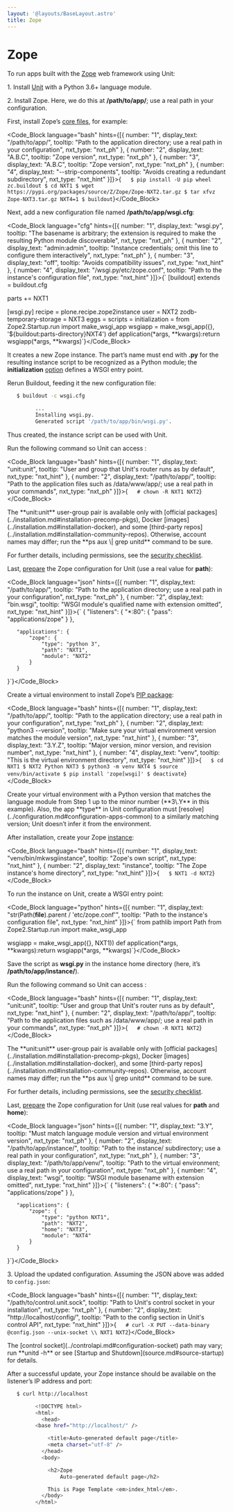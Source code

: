 ```yaml
---
layout: '@layouts/BaseLayout.astro'
title: Zope
---
```

# Zope

To run apps built with the [Zope](https://www.zope.dev/) web framework using Unit:

1\. Install [Unit](../installation.md#installation-precomp-pkgs) with a Python 3.6+ language module.

2\. Install Zope.  Here, we do this at **/path/to/app/**; use a real path in your configuration.

First, install Zope’s [core files](https://zope.readthedocs.io/en/latest/INSTALL.html#installing-zope-with-zc-buildout), for example:

<Code_Block language="bash" hints={[{ number: "1", display_text: "/path/to/app/", tooltip: "Path to the application directory; use a real path in your configuration", nxt_type: "nxt_ph" }, { number: "2", display_text: "A.B.C", tooltip: "Zope version", nxt_type: "nxt_ph" }, { number: "3", display_text: "A.B.C", tooltip: "Zope version", nxt_type: "nxt_ph" }, { number: "4", display_text: "--strip-components", tooltip: "Avoids creating a redundant subdirectory", nxt_type: "nxt_hint" }]}>{`   $ pip install -U pip wheel zc.buildout
   $ cd NXT1
   $ wget https://pypi.org/packages/source/Z/Zope/Zope-NXT2.tar.gz
   $ tar xfvz Zope-NXT3.tar.gz NXT4=1
   $ buildout`}</Code_Block>

Next, add a new configuration file named **/path/to/app/wsgi.cfg**:

<Code_Block language="cfg" hints={[{ number: "1", display_text: "wsgi.py", tooltip: "The basename is arbitrary; the extension is required to make the resulting Python module discoverable", nxt_type: "nxt_ph" }, { number: "2", display_text: "admin:admin", tooltip: "Instance credentials; omit this line to configure them interactively", nxt_type: "nxt_ph" }, { number: "3", display_text: "off", tooltip: "Avoids compatibility issues", nxt_type: "nxt_hint" }, { number: "4", display_text: "/wsgi.py/etc/zope.conf", tooltip: "Path to the instance's configuration file", nxt_type: "nxt_hint" }]}>{`   [buildout]
   extends =
       buildout.cfg

   parts +=
       NXT1

   [wsgi.py]
   recipe = plone.recipe.zope2instance
   user = NXT2
   zodb-temporary-storage = NXT3
   eggs =
   scripts =
   initialization =
       from Zope2.Startup.run import make_wsgi_app
       wsgiapp = make_wsgi_app({}, '$\{buildout:parts-directory\}NXT4')
       def application(*args, **kwargs):return wsgiapp(*args, **kwargs)`}</Code_Block>

It creates a new Zope instance.  The part’s name must end with **.py** for the resulting instance script to be recognized as a Python module; the **initialization** [option](https://pypi.org/project/plone.recipe.zope2instance/#common-options) defines a WSGI entry point.

Rerun Buildout, feeding it the new configuration file:

```bash
   $ buildout -c wsgi.cfg

         ...
         Installing wsgi.py.
         Generated script '/path/to/app/bin/wsgi.py'.
```

Thus created, the instance script can be used with Unit.

Run the following command so Unit can access :

<Code_Block language="bash" hints={[{ number: "1", display_text: "unit:unit", tooltip: "User and group that Unit's router runs as by default", nxt_type: "nxt_hint" }, { number: "2", display_text: "/path/to/app/", tooltip: "Path to the application files such as /data/www/app/; use a real path in your commands", nxt_type: "nxt_ph" }]}>{`   # chown -R NXT1 NXT2`}</Code_Block>

<Note type="note">
The **unit:unit** user-group pair is available only with [official packages](../installation.md#installation-precomp-pkgs), Docker [images](../installation.md#installation-docker), and some [third-party repos](../installation.md#installation-community-repos). Otherwise, account names may differ; run the **ps aux \| grep unitd** command to be sure.
</Note>

For further details, including permissions, see the [security checklist](security.md#security-apps).

Last, [prepare](../configuration.md#configuration-python) the Zope configuration for Unit (use a real value for **path**):

<Code_Block language="json" hints={[{ number: "1", display_text: "/path/to/app/", tooltip: "Path to the application directory; use a real path in your configuration", nxt_type: "nxt_ph" }, { number: "2", display_text: "bin.wsgi", tooltip: "WSGI module's qualified name with extension omitted", nxt_type: "nxt_hint" }]}>{`   {
       "listeners": {
           "*:80": {
               "pass": "applications/zope"
           }
       },

       "applications": {
           "zope": {
               "type": "python 3",
               "path": "NXT1",
               "module": "NXT2"
           }
       }
   }`}</Code_Block>

Create a virtual environment to install Zope’s [PIP package](https://pypi.org/project/Zope/):

<Code_Block language="bash" hints={[{ number: "1", display_text: "/path/to/app/", tooltip: "Path to the application directory; use a real path in your configuration", nxt_type: "nxt_ph" }, { number: "2", display_text: "python3 --version", tooltip: "Make sure your virtual environment version matches the module version", nxt_type: "nxt_hint" }, { number: "3", display_text: "3.Y.Z", tooltip: "Major version, minor version, and revision number", nxt_type: "nxt_hint" }, { number: "4", display_text: "venv", tooltip: "This is the virtual environment directory", nxt_type: "nxt_hint" }]}>{`   $ cd NXT1
   $ NXT2
         Python NXT3
   $ python3 -m venv NXT4
   $ source venv/bin/activate
   $ pip install 'zope[wsgi]'
   $ deactivate`}</Code_Block>

<Note type="warning">
Create your virtual environment with a Python version that matches the language module from Step 1 up to the minor number (**3\.Y** in this example). Also, the app **type** in Unit configuration must [resolve](../configuration.md#configuration-apps-common) to a similarly matching version; Unit doesn’t infer it from the environment.
</Note>

After installation, create your Zope [instance](https://zope.readthedocs.io/en/latest/operation.html#creating-a-zope-instance):

<Code_Block language="bash" hints={[{ number: "1", display_text: "venv/bin/mkwsgiinstance", tooltip: "Zope's own script", nxt_type: "nxt_hint" }, { number: "2", display_text: "instance", tooltip: "The Zope instance's home directory", nxt_type: "nxt_hint" }]}>{`   $ NXT1 -d NXT2`}</Code_Block>

To run the instance on Unit, create a WSGI entry point:

<Code_Block language="python" hints={[{ number: "1", display_text: "str(Path(__file__).parent / 'etc/zope.conf'", tooltip: "Path to the instance's configuration file", nxt_type: "nxt_hint" }]}>{`   from pathlib import Path
   from Zope2.Startup.run import make_wsgi_app

   wsgiapp = make_wsgi_app({}, NXT1))
   def application(*args, **kwargs):return wsgiapp(*args, **kwargs)`}</Code_Block>

Save the script as **wsgi.py** in the instance home directory (here, it’s **/path/to/app/instance/**).

Run the following command so Unit can access :

<Code_Block language="bash" hints={[{ number: "1", display_text: "unit:unit", tooltip: "User and group that Unit's router runs as by default", nxt_type: "nxt_hint" }, { number: "2", display_text: "/path/to/app/", tooltip: "Path to the application files such as /data/www/app/; use a real path in your commands", nxt_type: "nxt_ph" }]}>{`   # chown -R NXT1 NXT2`}</Code_Block>

<Note type="note">
The **unit:unit** user-group pair is available only with [official packages](../installation.md#installation-precomp-pkgs), Docker [images](../installation.md#installation-docker), and some [third-party repos](../installation.md#installation-community-repos). Otherwise, account names may differ; run the **ps aux \| grep unitd** command to be sure.
</Note>

For further details, including permissions, see the [security checklist](security.md#security-apps).

Last, [prepare](../configuration.md#configuration-python) the Zope configuration for Unit (use real values for **path** and **home**):

<Code_Block language="json" hints={[{ number: "1", display_text: "3.Y", tooltip: "Must match language module version and virtual environment version", nxt_type: "nxt_ph" }, { number: "2", display_text: "/path/to/app/instance/", tooltip: "Path to the instance/ subdirectory; use a real path in your configuration", nxt_type: "nxt_ph" }, { number: "3", display_text: "/path/to/app/venv/", tooltip: "Path to the virtual environment; use a real path in your configuration", nxt_type: "nxt_ph" }, { number: "4", display_text: "wsgi", tooltip: "WSGI module basename with extension omitted", nxt_type: "nxt_hint" }]}>{`   {
       "listeners": {
           "*:80": {
               "pass": "applications/zope"
           }
       },

       "applications": {
           "zope": {
               "type": "python NXT1",
               "path": "NXT2",
               "home": "NXT3",
               "module": "NXT4"
           }
       }
   }`}</Code_Block>

3\. Upload the updated configuration.  Assuming the JSON above was added to `config.json`:

<Code_Block language="bash" hints={[{ number: "1", display_text: "/path/to/control.unit.sock", tooltip: "Path to Unit's control socket in your installation", nxt_type: "nxt_ph" }, { number: "2", display_text: "http://localhost/config/", tooltip: "Path to the config section in Unit's control API", nxt_type: "nxt_hint" }]}>{`   # curl -X PUT --data-binary @config.json --unix-socket \\
          NXT1 NXT2`}</Code_Block>

<Note type="note">
The [control socket](../controlapi.md#configuration-socket) path may vary; run **unitd -h** or see [Startup and Shutdown](source.md#source-startup) for details.
</Note>

After a successful update, your Zope instance should be available on the listener’s IP address and port:

```bash
   $ curl http://localhost

         <!DOCTYPE html>
         <html>
           <head>
         <base href="http://localhost/" />

             <title>Auto-generated default page</title>
             <meta charset="utf-8" />
           </head>
           <body>

             <h2>Zope
                 Auto-generated default page</h2>

             This is Page Template <em>index_html</em>.
           </body>
         </html>
```